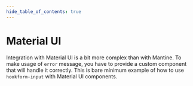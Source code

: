 ```yaml
---
hide_table_of_contents: true
---
```



# Material UI

Integration with Material UI is a bit more complex than with Mantine. To make usage of `error` message, you have to provide a custom component that will handle it correctly. This is bare minimum example of how to use `hookform-input` with Material UI components.

<Sandbox
  name="Material UI codesandbox"
  source="https://stackblitz.com/edit/vitejs-vite-uuwnct?embed=1&file=src%2Fapp.tsx&view=preview"
/>
